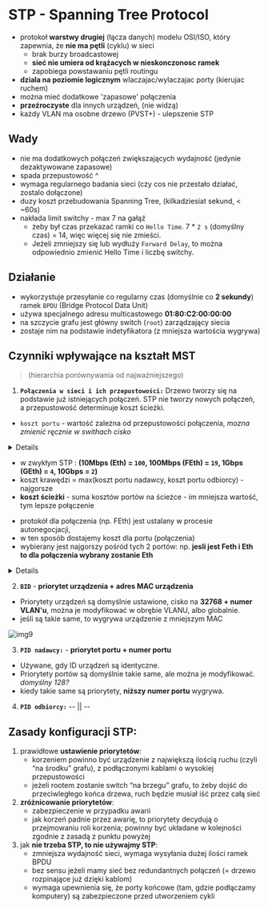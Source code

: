 # STP - Spanning Tree Protocol

- protokoł **warstwy drugiej** (łącza danych) modelu OSI/ISO, który zapewnia, że **nie ma pętli** (cyklu) w sieci
  - brak burzy broadcastowej
  - **sieć nie umiera od krążacych w nieskonczonosc ramek**
  - zapobiega powstawaniu pętli routingu
- **dziala na poziomie logicznym** wlaczajac/wylaczajac porty (kierujac ruchem)
- można mieć dodatkowe 'zapasowe' połączenia
- **przeźroczyste** dla innych urządzeń, (nie widzą)
- każdy VLAN ma osobne drzewo (PVST+) - ulepszenie STP

## Wady

- nie ma dodatkowych połączeń zwiększających wydajność (jedynie dezaktywowane zapasowe)
- spada przepustowość ^
- wymaga regularnego badania sieci (czy cos nie przestało działać, zostalo dołączone)
- duzy koszt przebudowania Spanning Tree, (kilkadziesiat sekund, < ~60s)
- nakłada limit switchy - max 7 na gałąź
  - żeby był czas przekazać ramki co `Hello Time`. 7 \* `2 s` (domyślny czas) = 14, więc więcej się nie zmieści.
  - Jeżeli zmniejszy się lub wydłuży `Forward Delay`, to można odpowiednio zmienić Hello Time i liczbę switchy.

## Działanie

- wykorzystuje przesyłanie co regularny czas (domyślnie co **2 sekundy**) ramek `BPDU` (Bridge Protocol Data Unit)
- używa specjalnego adresu multicastowego **01:80:C2:00:00:00**
- na szczycie grafu jest główny switch (`root`) zarządzający siecia
- zostaje nim na podstawie indetyfikatora (z mniejsza wartościa wygrywa)

## Czynniki wpływające na kształt MST


> (hierarchia porównywania od najważniejszego)

1. **`Połączenia w sieci i ich przepustowości:`** Drzewo tworzy się na podstawie już istniejących połączeń. STP nie tworzy nowych połączeń, a przepustowość determinuje koszt ścieżki.

- `koszt portu` - wartość zależna od przepustowości połączenia, _mozna zmienić ręcznie w swithach cisko_

<Details summary='o zmianie kosztu portu w switchu cisko (komenda)...'>

```bash
switch(config)# interface gigabitethernet 0/1 ----> np. port 1 z interfejsu 0 typu gigabit
switch(config-if)# spanning-tree cost 2
```

</Details>

- w zwykłym STP : **(10Mbps (Eth) = `100`, 100Mbps (FEth) = `19`, 1Gbps (GEth) = `4`, 10Gbps = `2`)**
- koszt krawędzi = max(koszt portu nadawcy, koszt portu odbiorcy) - najgorsze
- **koszt ścieżki** - suma kosztów portów na ścieżce - im mniejsza wartość, tym lepsze połączenie

<Callout type='warning'>

- protokół dla połączenia (np. FEth) jest ustalany w procesie autonegocjacji,
- w ten sposób dostajemy koszt dla portu (połączenia)
- wybierany jest najgorszy pośród tych 2 portów: np. **jesli jest Feth i Eth to dla połączenia wybrany zostanie Eth**

</Callout>

<Details>

- mozna ręcznie pogorszyć dogadane protokoły
- dogadywanie się działa na zasadzie odpytywania się portów po protokołach od najgorszego do najlepszego (np. od Eth do GEth) czy je obsłuża

zależy to oczywiście od medium, i portu - jeżeli mam port A FEth, port B GEth a kabel 1Gb (obsługujący GEth) to ustalony zostanie FEth

</Details>

2. **`BID`** - **priorytet urządzenia + adres MAC urządzenia**

- Priorytety urządzeń są domyślnie ustawione, cisko na **32768 + numer VLAN'u**, można je modyfikować w obrębie VLANU, albo globalnie.
- jeśli są takie same, to wygrywa urządzenie z mniejszym MAC

![img9](/lab4/img/img9.webp)

3. **`PID nadawcy:`** - **priorytet portu + numer portu**

- Używane, gdy ID urządzeń są identyczne.
- Priorytety portów są domyślnie takie same, ale można je modyfikować. _domyślny 128?_
- kiedy takie same są priorytety, **niższy numer portu** wygrywa.

4. **`PID odbiorcy:`** -- || --

## Zasady konfiguracji STP:

1. prawidłowe **ustawienie priorytetów**:
   - korzeniem powinno być urządzenie z największą ilością ruchu (czyli “na środku” grafu), z podłączonymi kablami o wysokiej przepustowości
   - jeżeli rootem zostanie switch “na brzegu” grafu, to żeby dojść do przeciwległego końca drzewa, ruch będzie musiał iść przez całą sieć
2. **zróżnicowanie priorytetów**:
   - zabezpieczenie w przypadku awarii
   - jak korzeń padnie przez awarię, to priorytety decydują o przejmowaniu roli korzenia; powinny być układane w kolejności zgodnie z zasadą z punktu powyżej
3. jak **nie trzeba STP, to nie używajmy STP**:
   - zmniejsza wydajność sieci, wymaga wysyłania dużej ilości ramek BPDU
   - bez sensu jeżeli mamy sieć bez redundantnych połączeń (= drzewo rozpinające już dzięki kablom)
   - wymaga upewnienia się, że porty końcowe (tam, gdzie podłączamy komputery) są zabezpieczone przed utworzeniem cykli

